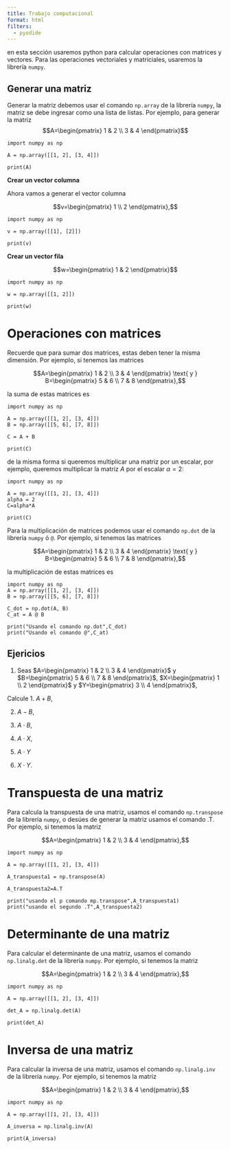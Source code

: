 ```yaml
---
title: Trabajo computacional
format: html
filters:
  - pyodide
---
```


en esta sección usaremos python para calcular operaciones con matrices y vectores. Para las operaciones vectoriales y matriciales, usaremos la librería `numpy`.


## Generar una matriz

Generar la matriz debemos usar el comando `np.array` de la librería `numpy`, la matriz se debe ingresar como una lista de listas. Por ejemplo, para generar la matriz
$$A=\begin{pmatrix} 1 & 2 \\ 3 & 4 \end{pmatrix}$$



```pyodide-python
import numpy as np

A = np.array([[1, 2], [3, 4]])

print(A)
```

**Crear un vector columna**

Ahora vamos a generar el vector columna

$$v=\begin{pmatrix} 1 \\ 2 \end{pmatrix},$$



```pyodide-python
import numpy as np

v = np.array([[1], [2]])

print(v)
```

**Crear un vector fila**

$$w=\begin{pmatrix} 1 & 2 \end{pmatrix}$$

```pyodide-python
import numpy as np

w = np.array([[1, 2]])

print(w)
```

# Operaciones con matrices

Recuerde que para sumar dos matrices, estas deben tener la misma dimensión. Por ejemplo, si tenemos las matrices

$$A=\begin{pmatrix} 1 & 2 \\ 3 & 4 \end{pmatrix} \text{ y } B=\begin{pmatrix} 5 & 6 \\ 7 & 8 \end{pmatrix},$$

la suma de estas matrices es

```pyodide-python
import numpy as np

A = np.array([[1, 2], [3, 4]])
B = np.array([[5, 6], [7, 8]])

C = A + B

print(C)

```

de la misma forma si queremos multiplicar una matriz por un escalar, por ejemplo, queremos multiplicar la matriz $A$ por el escalar $\alpha=2$:

```pyodide-python
import numpy as np

A = np.array([[1, 2], [3, 4]])
alpha = 2
C=alpha*A

print(C)
```

Para la multiplicación de matrices podemos usar el comando `np.dot` de la librería `numpy` ó `@`. Por ejemplo, si tenemos las matrices

$$A=\begin{pmatrix} 1 & 2 \\ 3 & 4 \end{pmatrix} \text{ y } B=\begin{pmatrix} 5 & 6 \\ 7 & 8 \end{pmatrix},$$

la multiplicación de estas matrices es

```pyodide-python
import numpy as np
A = np.array([[1, 2], [3, 4]])
B = np.array([[5, 6], [7, 8]])

C_dot = np.dot(A, B)
C_at = A @ B

print("Usando el comando np.dot",C_dot)
print("Usando el comando @",C_at)

```

## Ejericios

1. Seas $A=\begin{pmatrix} 1 & 2 \\ 3 & 4 \end{pmatrix}$ y $B=\begin{pmatrix} 5 & 6 \\ 7 & 8 \end{pmatrix}$, $X=\begin{pmatrix} 1 \\ 2 \end{pmatrix}$ y $Y=\begin{pmatrix} 3 \\ 4 \end{pmatrix}$, 

Calcule 
1. $A+B$, 

2. $A-B$, 

3. $A\cdot B$, 

4. $A\cdot X$, 

5. $A\cdot Y$

6. $X\cdot Y$.

# Transpuesta de una matriz

Para calcula la transpuesta de una matriz, usamos el comando `np.transpose` de la librería `numpy`, o desúes de generar la matriz usamos el comando .T. Por ejemplo, si tenemos la matriz

$$A=\begin{pmatrix} 1 & 2 \\ 3 & 4 \end{pmatrix},$$

```pyodide-python

import numpy as np

A = np.array([[1, 2], [3, 4]])

A_transpuesta1 = np.transpose(A)

A_transpuesta2=A.T

print("usando el p comando mp.transpose",A_transpuesta1)
print("usando el segundo .T",A_transpuesta2)

```

# Determinante de una matriz

Para calcular el determinante de una matriz, usamos el comando `np.linalg.det` de la librería `numpy`. Por ejemplo, si tenemos la matriz

$$A=\begin{pmatrix} 1 & 2 \\ 3 & 4 \end{pmatrix},$$

```pyodide-python

import numpy as np

A = np.array([[1, 2], [3, 4]])

det_A = np.linalg.det(A)

print(det_A)

```

# Inversa de una matriz

Para calcular la inversa de una matriz, usamos el comando `np.linalg.inv` de la librería `numpy`. Por ejemplo, si tenemos la matriz

$$A=\begin{pmatrix} 1 & 2 \\ 3 & 4 \end{pmatrix},$$

```pyodide-python

import numpy as np

A = np.array([[1, 2], [3, 4]])

A_inversa = np.linalg.inv(A)

print(A_inversa)

```
